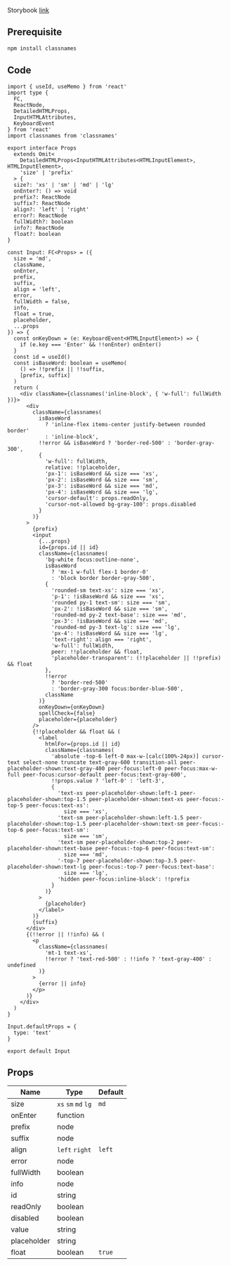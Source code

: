 
Storybook [link](https://components.kidow.me/?path=/story/inputs--input)

## Prerequisite

```bash npm2yarn
npm install classnames
```

## Code

```tsx title="components/Input/index.tsx"
import { useId, useMemo } from 'react'
import type {
  FC,
  ReactNode,
  DetailedHTMLProps,
  InputHTMLAttributes,
  KeyboardEvent
} from 'react'
import classnames from 'classnames'

export interface Props
  extends Omit<
    DetailedHTMLProps<InputHTMLAttributes<HTMLInputElement>, HTMLInputElement>,
    'size' | 'prefix'
  > {
  size?: 'xs' | 'sm' | 'md' | 'lg'
  onEnter?: () => void
  prefix?: ReactNode
  suffix?: ReactNode
  align?: 'left' | 'right'
  error?: ReactNode
  fullWidth?: boolean
  info?: ReactNode
  float?: boolean
}

const Input: FC<Props> = ({
  size = 'md',
  className,
  onEnter,
  prefix,
  suffix,
  align = 'left',
  error,
  fullWidth = false,
  info,
  float = true,
  placeholder,
  ...props
}) => {
  const onKeyDown = (e: KeyboardEvent<HTMLInputElement>) => {
    if (e.key === 'Enter' && !!onEnter) onEnter()
  }
  const id = useId()
  const isBaseWord: boolean = useMemo(
    () => !!prefix || !!suffix,
    [prefix, suffix]
  )
  return (
    <div className={classnames('inline-block', { 'w-full': fullWidth })}>
      <div
        className={classnames(
          isBaseWord
            ? 'inline-flex items-center justify-between rounded border'
            : 'inline-block',
          !!error && isBaseWord ? 'border-red-500' : 'border-gray-300',
          {
            'w-full': fullWidth,
            relative: !!placeholder,
            'px-1': isBaseWord && size === 'xs',
            'px-2': isBaseWord && size === 'sm',
            'px-3': isBaseWord && size === 'md',
            'px-4': isBaseWord && size === 'lg',
            'cursor-default': props.readOnly,
            'cursor-not-allowed bg-gray-100': props.disabled
          }
        )}
      >
        {prefix}
        <input
          {...props}
          id={props.id || id}
          className={classnames(
            'bg-white focus:outline-none',
            isBaseWord
              ? 'mx-1 w-full flex-1 border-0'
              : 'block border border-gray-500',
            {
              'rounded-sm text-xs': size === 'xs',
              'p-1': !isBaseWord && size === 'xs',
              'rounded py-1 text-sm': size === 'sm',
              'px-2': !isBaseWord && size === 'sm',
              'rounded-md py-2 text-base': size === 'md',
              'px-3': !isBaseWord && size === 'md',
              'rounded-md py-3 text-lg': size === 'lg',
              'px-4': !isBaseWord && size === 'lg',
              'text-right': align === 'right',
              'w-full': fullWidth,
              peer: !!placeholder && float,
              'placeholder-transparent': (!!placeholder || !!prefix) && float
            },
            !!error
              ? 'border-red-500'
              : 'border-gray-300 focus:border-blue-500',
            className
          )}
          onKeyDown={onKeyDown}
          spellCheck={false}
          placeholder={placeholder}
        />
        {!!placeholder && float && (
          <label
            htmlFor={props.id || id}
            className={classnames(
              'absolute -top-6 left-0 max-w-[calc(100%-24px)] cursor-text select-none truncate text-gray-600 transition-all peer-placeholder-shown:text-gray-400 peer-focus:left-0 peer-focus:max-w-full peer-focus:cursor-default peer-focus:text-gray-600',
              !!props.value ? 'left-0' : 'left-3',
              {
                'text-xs peer-placeholder-shown:left-1 peer-placeholder-shown:top-1.5 peer-placeholder-shown:text-xs peer-focus:-top-5 peer-focus:text-xs':
                  size === 'xs',
                'text-sm peer-placeholder-shown:left-1.5 peer-placeholder-shown:top-1.5 peer-placeholder-shown:text-sm peer-focus:-top-6 peer-focus:text-sm':
                  size === 'sm',
                'text-sm peer-placeholder-shown:top-2 peer-placeholder-shown:text-base peer-focus:-top-6 peer-focus:text-sm':
                  size === 'md',
                '-top-7 peer-placeholder-shown:top-3.5 peer-placeholder-shown:text-lg peer-focus:-top-7 peer-focus:text-base':
                  size === 'lg',
                'hidden peer-focus:inline-block': !!prefix
              }
            )}
          >
            {placeholder}
          </label>
        )}
        {suffix}
      </div>
      {(!!error || !!info) && (
        <p
          className={classnames(
            'mt-1 text-xs',
            !!error ? 'text-red-500' : !!info ? 'text-gray-400' : undefined
          )}
        >
          {error || info}
        </p>
      )}
    </div>
  )
}

Input.defaultProps = {
  type: 'text'
}

export default Input
```

## Props

| Name        | Type                | Default |
| ----------- | ------------------- | ------- |
| size        | `xs` `sm` `md` `lg` | `md`    |
| onEnter     | function            |         |
| prefix      | node                |         |
| suffix      | node                |         |
| align       | `left` `right`      | `left`  |
| error       | node                |         |
| fullWidth   | boolean             |         |
| info        | node                |         |
| id          | string              |         |
| readOnly    | boolean             |         |
| disabled    | boolean             |         |
| value       | string              |         |
| placeholder | string              |         |
| float       | boolean             | `true`  |
